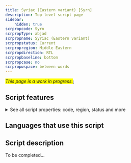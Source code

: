 ```yaml
---
title: Syriac (Eastern variant) [Syrn]
description: Top-level script page
sidebar:
    hidden: true
scrpropcode: Syrn
scrpropType: abjad
scrpropname: Syriac (Eastern variant)
scrpropstatus: Current
scrpropregion: Middle Eastern
scrpropdirection: RTL
scrpropbaseline: bottom
scrpropcase: no
scrpropwspace: between words
---
```


<span style='background-color:yellow'>_This page is a work in progress._</span>;


## Script features

<details>
<summary> See all script properties: code, region, status and more</summary>
<ScriptInfo />
</details>

## Languages that use this script

<WsList script='Syrn' wsMax='5' />

## Script description

To be completed...

